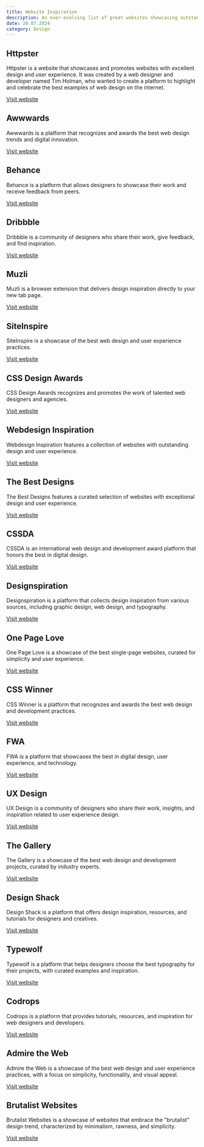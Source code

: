 ```yaml
---
title: Website Inspiration
description: An ever-evolving list of great websites showcasing outstanding web design and user experience practices, and provide inspiration and resources for designers, developers, and creatives.
date: 20.07.2024
category: Design
---
```


## Httpster

Httpster is a website that showcases and promotes websites with excellent design and user experience. It was created by a web designer and developer named Tim Holman, who wanted to create a platform to highlight and celebrate the best examples of web design on the internet.

<a href="https://www.httpster.net/" target="_blank">Visit website</a>

## Awwwards

Awwwards is a platform that recognizes and awards the best web design trends and digital innovation.

<a href="https://www.awwwards.com" target="_blank">Visit website</a>

## Behance

Behance is a platform that allows designers to showcase their work and receive feedback from peers.

<a href="https://www.behance.net" target="_blank">Visit website</a>

## Dribbble

Dribbble is a community of designers who share their work, give feedback, and find inspiration.

<a href="https://www.dribbble.com" target="_blank">Visit website</a>

## Muzli

Muzli is a browser extension that delivers design inspiration directly to your new tab page.

<a href="https://muz.li" target="_blank">Visit website</a>

## SiteInspire

SiteInspire is a showcase of the best web design and user experience practices.

<a href="https://www.siteinspire.com" target="_blank">Visit website</a>

## CSS Design Awards

CSS Design Awards recognizes and promotes the work of talented web designers and agencies.

<a href="https://www.cssdesignawards.com/" target="_blank">Visit website</a>

## Webdesign Inspiration

Webdesign Inspiration features a collection of websites with outstanding design and user experience.

<a href="https://www.webdesign-inspiration.com/" target="_blank">Visit website</a>

## The Best Designs

The Best Designs features a curated selection of websites with exceptional design and user experience.

<a href="https://www.thebestdesigns.com/" target="_blank">Visit website</a>

## CSSDA

CSSDA is an international web design and development award platform that honors the best in digital design.

<a href="https://www.cssda.com/" target="_blank">Visit website</a>

## Designspiration

Designspiration is a platform that collects design inspiration from various sources, including graphic design, web design, and typography.

<a href="https://www.designspiration.com/" target="_blank">Visit website</a>

## One Page Love

One Page Love is a showcase of the best single-page websites, curated for simplicity and user experience.

<a href="https://onepagelove.com/" target="_blank">Visit website</a>

## CSS Winner

CSS Winner is a platform that recognizes and awards the best web design and development practices.

<a href="https://csswinner.com/" target="_blank">Visit website</a>

## FWA

FWA is a platform that showcases the best in digital design, user experience, and technology.

<a href="https://thefwa.com/" target="_blank">Visit website</a>

## UX Design

UX Design is a community of designers who share their work, insights, and inspiration related to user experience design.

<a href="https://uxdesign.cc/" target="_blank">Visit website</a>

## The Gallery

The Gallery is a showcase of the best web design and development projects, curated by industry experts.

<a href="https://www.thegallery.io/" target="_blank">Visit website</a>

## Design Shack

 Design Shack is a platform that offers design inspiration, resources, and tutorials for designers and creatives.

<a href="https://designshack.net/" target="_blank">Visit website</a>

## Typewolf

Typewolf is a platform that helps designers choose the best typography for their projects, with curated examples and inspiration.

<a href="https://www.typewolf.com/" target="_blank">Visit website</a>

## Codrops

Codrops is a platform that provides tutorials, resources, and inspiration for web designers and developers.

<a href="https://tympanus.net/codrops/" target="_blank">Visit website</a>

## Admire the Web

Admire the Web is a showcase of the best web design and user experience practices, with a focus on simplicity, functionality, and visual appeal.

<a href="https://www.admiretheweb.com/" target="_blank">Visit website</a>

## Brutalist Websites

Brutalist Websites is a showcase of websites that embrace the "brutalist" design trend, characterized by minimalism, rawness, and simplicity.

<a href="https://brutalistwebsites.com/" target="_blank">Visit website</a>
